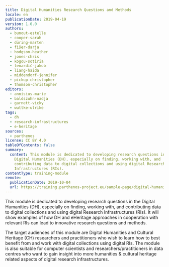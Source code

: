 ```yaml
---
title: Digital Humanities Research Questions and Methods
locale: en
publicationDate: 2019-04-19
version: 1.0.0
authors:
  - bunout-estelle
  - cooper-sarah
  - düring-marten
  - fišer-darja
  - hodgson-heather
  - jones-chris
  - kogou-sotiria
  - lenardič-jakob
  - liang-haida
  - middendorf-jennifer
  - pickup-christopher
  - thomson-christopher
editors:
  - annisius-marie
  - baldszuhn-nadja
  - garnett-vicky
  - wuttke-ulrike
tags:
  - dh
  - research-infrastructures
  - e-heritage
sources:
  - parthenos
license: CC BY 4.0
tableOfContents: false
summary:
  content: This module is dedicated to developing research questions in the
    Digital Humanities (DH), especially on finding, working with, and
    contributing data to digital collections and using digital Research
    Infrastructures (RIs).
contentType: training-module
remote:
  publicationDate: 2019-10-04
  url: https://training.parthenos-project.eu/sample-page/digital-humanities-research-questions-and-methods/
---
```

This module is dedicated to developing research questions in the Digital Humanities (DH), especially on finding, working with, and contributing data to digital collections and using digital Research Infrastructures (RIs). It will show examples of how DH and eHeritage approaches in cooperation with relevant RIs can lead to innovative research questions and methods.

The target audiences of this module are Digital Humanities and Cultural Heritage (CH) researchers and practitioners who wish to learn how to best benefit from and work with digital collections using digital RIs. The module is also suitable for computer scientists and researchers/practitioners in data centres who want to gain insight into more humanities & cultural heritage related aspects of digital research infrastructures.

